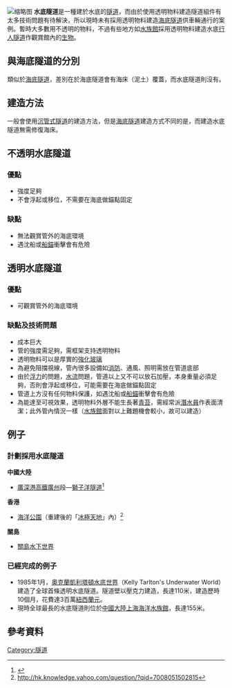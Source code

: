 {{refimprove|time=2012-10-29T22:54:38+00:00}}

{{河流系列模板}}
[[File:Immersed_tube_type_a.svg|缩略图]]
'''水底隧道'''是一種建於水底的[[隧道|隧道]]，而由於使用透明物料建造隧道組件有太多技術問題有待解決，所以現時未有採用透明物料建造[[海底隧道|海底隧道]]供車輛通行的案例。暫時大多數用不透明的物料，不過有些地方如[[水族館|水族館]]採用透明物料建造水底[[行人隧道|行人隧道]]作觀賞館內的[[生物|生物]]。

== 與海底隧道的分別 ==
類似於[[海底隧道|海底隧道]]，差別在於海底隧道會有海床（泥土）覆蓋，而水底隧道則沒有。

== 建造方法 ==
一般會使用[[沉管式隧道|沉管式隧道]]的建造方法，但是[[海底隧道|海底隧道]]建造方式不同的是，而建造水底隧道無需修復海床。

== 不透明水底隧道 ==
=== 優點 ===
*強度足夠
*不會浮起或移位，不需要在海底做錨點固定
=== 缺點 ===
*無法觀賞管外的海底環境
*遇沈船或[[船錨|船錨]]衝擊會有危險

== 透明水底隧道 ==
=== 優點 ===
*可觀賞管外的海底環境

=== 缺點及技術問題 ===

*成本巨大
*管的強度需足夠，需框架支持透明物料
*透明物料可以是厚實的[[強化玻璃|強化玻璃]]
*為避免阻擋視線，管內很多設備如[[消防|消防]]、通風、照明需放在管道底部
*由於[[浮力|浮力]]的問題，[[水流|水流]]問題，管道以上又不可以放石加壓，本身重量必須足夠，否則會浮起或移位，可能需要在海底做錨點固定
*管道上方沒有任何物料保護，如遇沈船或[[船錨|船錨]]衝擊會有危險
*為能達至可視效果，透明物料外層不能生長著[[青苔|青苔]]，需經常派[[潛水員|潛水員]]作表面清潔；此外管內情況一樣（[[水族館|水族館]]面對以上難題機會較小，故可以建造）

== 例子 ==
=== 計劃採用水底隧道 ===
'''中國大陸'''
*[[廣深港高鐵|廣深港高鐵]][[廣州|廣州]]段—[[獅子洋隧道|獅子洋隧道]]<ref>{{Cite web |url=http://news.sina.com/ch/phoenixtv/102-101-101-102/2008-04-24/15222842817.html |title=廣深港高鐵將建萬米水底隧道(組圖) |accessdate=2008-12-16 |archive-date=2009-04-20 |archive-url=https://web.archive.org/web/20090420042910/http://news.sina.com/ch/phoenixtv/102-101-101-102/2008-04-24/15222842817.html |dead-url=no }}</ref>
'''香港'''
*[[海洋公園|海洋公園]]（重建後的「[[冰極天地|冰極天地]]」內）<ref>http://hk.knowledge.yahoo.com/question/?qid=7008051502815</ref>
'''關島'''
*[[關島|關島]][[水下世界|水下世界]]

=== 已經完成的例子 ===
* 1985年1月，[[奧克蘭|奧克蘭]][[凱利塔頓水底世界|凱利塔頓水底世界]]（Kelly Tarlton's Underwater World）建造了全球首條透明水底隧道。隧道壁以壓克力建造，長達110米，建造歷時10個月，花費達3百萬[[紐西蘭元|紐西蘭元]]。
* 現時全球最長的水底隧道則位於[[中國大陸|中國大陸]][[上海|上海]][[海洋水族館|海洋水族館]]，長達155米。

==參考資料==
{{Reflist}}

[[Category:隧道|Category:隧道]]